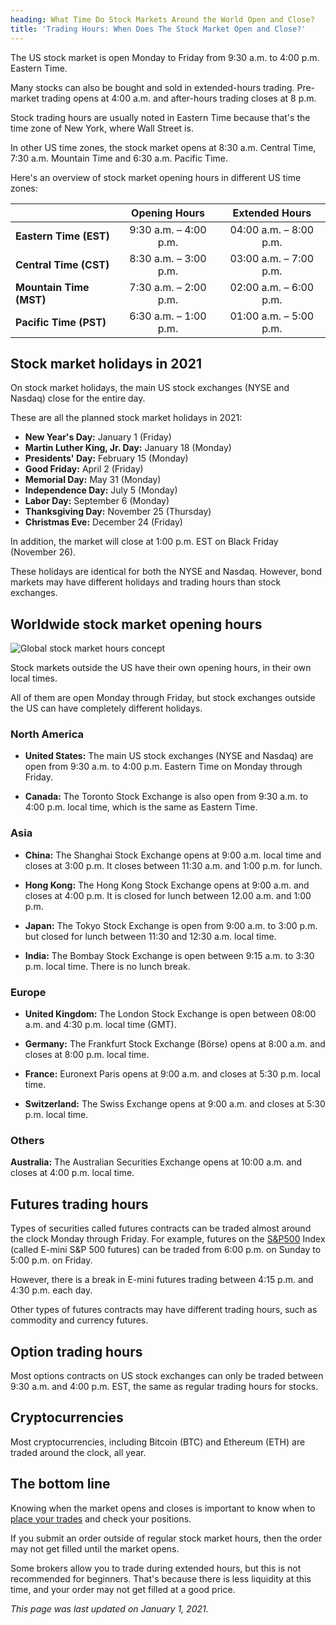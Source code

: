 ---
heading: What Time Do Stock Markets Around the World Open and Close?
title: 'Trading Hours: When Does The Stock Market Open and Close?'
---

The US stock market is open Monday to Friday from 9:30 a.m. to 4:00 p.m. Eastern Time.

Many stocks can also be bought and sold in extended-hours trading. Pre-market trading opens at 4:00 a.m. and after-hours trading closes at 8 p.m.

Stock trading hours are usually noted in Eastern Time because that's the time zone of New York, where Wall Street is.

In other US time zones, the stock market opens at 8:30 a.m. Central Time, 7:30 a.m. Mountain Time and 6:30 a.m. Pacific Time.

Here's an overview of stock market opening hours in different US time zones:

|                         |     Opening Hours     |     Extended Hours     |
| :---------------------- | :-------------------: | :--------------------: |
| **Eastern Time (EST)**  | 9:30 a.m. – 4:00 p.m. | 04:00 a.m. – 8:00 p.m. |
| **Central Time (CST)**  | 8:30 a.m. – 3:00 p.m. | 03:00 a.m. – 7:00 p.m. |
| **Mountain Time (MST)** | 7:30 a.m. – 2:00 p.m. | 02:00 a.m. – 6:00 p.m. |
| **Pacific Time (PST)**  | 6:30 a.m. – 1:00 p.m. | 01:00 a.m. – 5:00 p.m. |

## Stock market holidays in 2021

On stock market holidays, the main US stock exchanges (NYSE and Nasdaq) close for the entire day.

These are all the planned stock market holidays in 2021:

-  **New Year's Day:** January 1 (Friday)
-  **Martin Luther King, Jr. Day:** January 18 (Monday)
-  **Presidents' Day:** February 15 (Monday)
-  **Good Friday:** April 2 (Friday)
-  **Memorial Day:** May 31 (Monday)
-  **Independence Day:** July 5 (Monday)
-  **Labor Day:** September 6 (Monday)
-  **Thanksgiving Day:** November 25 (Thursday)
-  **Christmas Eve:** December 24 (Friday)

In addition, the market will close at 1:00 p.m. EST on Black Friday (November 26).

These holidays are identical for both the NYSE and Nasdaq. However, bond markets may have different holidays and trading hours than stock exchanges.

## Worldwide stock market opening hours

<Image
	src="/img/global-stock-market-hours-concept.jpg"
	alt="Global stock market hours concept"
	width={1200}
	height={630}
/>

Stock markets outside the US have their own opening hours, in their own local times.

All of them are open Monday through Friday, but stock exchanges outside the US can have completely different holidays.

### North America

-  **United States:** The main US stock exchanges (NYSE and Nasdaq) are open from 9:30 a.m. to 4:00 p.m. Eastern Time on Monday through Friday.

-  **Canada:** The Toronto Stock Exchange is also open from 9:30 a.m. to 4:00 p.m. local time, which is the same as Eastern Time.

### Asia

-  **China:** The Shanghai Stock Exchange opens at 9:00 a.m. local time and closes at 3:00 p.m. It closes between 11:30 a.m. and 1:00 p.m. for lunch.

-  **Hong Kong:** The Hong Kong Stock Exchange opens at 9:00 a.m. and closes at 4:00 p.m. It is closed for lunch between 12.00 a.m. and 1:00 p.m.

-  **Japan:** The Tokyo Stock Exchange is open from 9:00 a.m. to 3:00 p.m. but closed for lunch between 11:30 and 12:30 a.m. local time.

-  **India:** The Bombay Stock Exchange is open between 9:15 a.m. to 3:30 p.m. local time. There is no lunch break.

### Europe

-  **United Kingdom:** The London Stock Exchange is open between 08:00 a.m. and 4:30 p.m. local time (GMT).

-  **Germany:** The Frankfurt Stock Exchange (Börse) opens at 8:00 a.m. and closes at 8:00 p.m. local time.

-  **France:** Euronext Paris opens at 9:00 a.m. and closes at 5:30 p.m. local time.

-  **Switzerland:** The Swiss Exchange opens at 9:00 a.m. and closes at 5:30 p.m. local time.

### Others

**Australia:** The Australian Securities Exchange opens at 10:00 a.m. and closes at 4:00 p.m. local time.

## Futures trading hours

Types of securities called futures contracts can be traded almost around the clock Monday through Friday. For example, futures on the [S&P500](/what-is-the-best-sp500-etf/) Index (called E-mini S&P 500 futures) can be traded from 6:00 p.m. on Sunday to 5:00 p.m. on Friday.

However, there is a break in E-mini futures trading between 4:15 p.m. and 4:30 p.m. each day.

Other types of futures contracts may have different trading hours, such as commodity and currency futures.

## Option trading hours

Most options contracts on US stock exchanges can only be traded between 9:30 a.m. and 4:00 p.m. EST, the same as regular trading hours for stocks.

## Cryptocurrencies

Most cryptocurrencies, including Bitcoin (BTC) and Ethereum (ETH) are traded around the clock, all year.

## The bottom line

Knowing when the market opens and closes is important to know when to [place your trades](/how-to-buy-stocks-online/) and check your positions.

If you submit an order outside of regular stock market hours, then the order may not get filled until the market opens.

Some brokers allow you to trade during extended hours, but this is not recommended for beginners. That's because there is less liquidity at this time, and your order may not get filled at a good price.

_This page was last updated on January 1, 2021._
